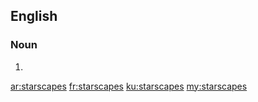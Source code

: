 ==English==

===Noun===
{{head|en}}

# {{plural of|starscape}}

[[ar:starscapes]]
[[fr:starscapes]]
[[ku:starscapes]]
[[my:starscapes]]